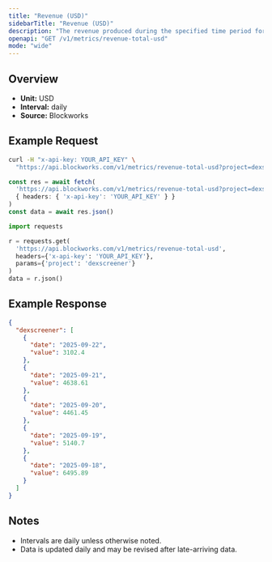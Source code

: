 ```yaml
---
title: "Revenue (USD)"
sidebarTitle: "Revenue (USD)"
description: "The revenue produced during the specified time period for given project."
openapi: "GET /v1/metrics/revenue-total-usd"
mode: "wide"
---
```


## Overview

- **Unit:** USD
- **Interval:** daily
- **Source:** Blockworks

## Example Request

<CodeGroup>

```bash cURL
curl -H "x-api-key: YOUR_API_KEY" \
  "https://api.blockworks.com/v1/metrics/revenue-total-usd?project=dexscreener"
```

```typescript TypeScript
const res = await fetch(
  'https://api.blockworks.com/v1/metrics/revenue-total-usd?project=dexscreener',
  { headers: { 'x-api-key': 'YOUR_API_KEY' } }
)
const data = await res.json()
```

```python Python
import requests

r = requests.get(
  'https://api.blockworks.com/v1/metrics/revenue-total-usd',
  headers={'x-api-key': 'YOUR_API_KEY'},
  params={'project': 'dexscreener'}
)
data = r.json()
```

</CodeGroup>

## Example Response

```json
{
  "dexscreener": [
    {
      "date": "2025-09-22",
      "value": 3102.4
    },
    {
      "date": "2025-09-21",
      "value": 4638.61
    },
    {
      "date": "2025-09-20",
      "value": 4461.45
    },
    {
      "date": "2025-09-19",
      "value": 5140.7
    },
    {
      "date": "2025-09-18",
      "value": 6495.89
    }
  ]
}
```

## Notes
- Intervals are daily unless otherwise noted.
- Data is updated daily and may be revised after late-arriving data.